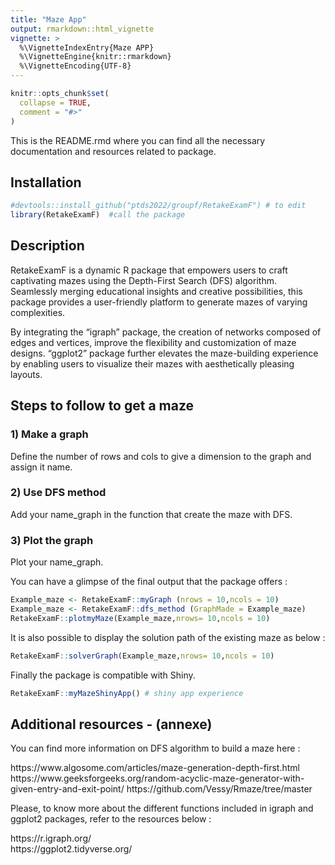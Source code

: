 ```yaml
---
title: "Maze App"
output: rmarkdown::html_vignette
vignette: >
  %\VignetteIndexEntry{Maze APP}
  %\VignetteEngine{knitr::rmarkdown}
  %\VignetteEncoding{UTF-8}
---
```


```r
knitr::opts_chunk$set(
  collapse = TRUE,
  comment = "#>"
)
```

This is the README.rmd where you can find all the necessary documentation and resources related to package.

## Installation


```r
#devtools::install_github("ptds2022/groupf/RetakeExamF") # to edit
library(RetakeExamF)  #call the package
```

## Description

RetakeExamF is a dynamic R package that empowers users to craft captivating mazes using the Depth-First Search (DFS) algorithm. Seamlessly merging educational insights and creative possibilities, this package provides a user-friendly platform to generate mazes of varying complexities.

By integrating the "igraph" package, the creation of networks composed of edges and vertices, improve the flexibility and customization of maze designs. "ggplot2" package further elevates the maze-building experience by enabling users to visualize their mazes with aesthetically pleasing layouts.

## Steps to follow to get a maze

### 1) Make a graph 
Define the number of rows and cols to give a dimension to the graph and assign it name.

### 2) Use DFS method
Add your name_graph in the function that create the maze with DFS.

### 3) Plot the graph
Plot your name_graph.

You can have a glimpse of the final output that the package offers :

```r

Example_maze <- RetakeExamF::myGraph (nrows = 10,ncols = 10) 
Example_maze <- RetakeExamF::dfs_method (GraphMade = Example_maze)
RetakeExamF::plotmyMaze(Example_maze,nrows= 10,ncols = 10)
```
It is also possible to display the solution path of the existing maze as below : 
```r
RetakeExamF::solverGraph(Example_maze,nrows= 10,ncols = 10)
```


Finally the package is compatible with Shiny. 
```r
RetakeExamF::myMazeShinyApp() # shiny app experience 
```

## Additional resources - (annexe)

You can find more information on DFS algorithm to build a maze here : 

https://www.algosome.com/articles/maze-generation-depth-first.html <br> 
https://www.geeksforgeeks.org/random-acyclic-maze-generator-with-given-entry-and-exit-point/
https://github.com/Vessy/Rmaze/tree/master


Please, to know more about the different functions included in igraph and ggplot2 packages, refer to the resources below : 

https://r.igraph.org/ </br> 
https://ggplot2.tidyverse.org/
